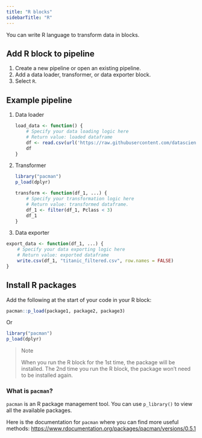 ```yaml
---
title: "R blocks"
sidebarTitle: "R"
---
```


You can write R language to transform data in blocks.

## Add R block to pipeline

1. Create a new pipeline or open an existing pipeline.
1. Add a data loader, transformer, or data exporter block.
1. Select `R`.

## Example pipeline

1. Data loader
    ```R
    load_data <- function() {
        # Specify your data loading logic here
        # Return value: loaded dataframe
        df <- read.csv(url('https://raw.githubusercontent.com/datasciencedojo/datasets/master/titanic.csv'))
        df
    }
    ```
1. Transformer
    ```R 
    library("pacman")
    p_load(dplyr)

    transform <- function(df_1, ...) {
        # Specify your transformation logic here
        # Return value: transformed dataframe.
        df_1 <- filter(df_1, Pclass < 3)
        df_1
    }
    ```
1. Data exporter
```R
export_data <- function(df_1, ...) {
    # Specify your data exporting logic here
    # Return value: exported dataframe
    write.csv(df_1, "titanic_filtered.csv", row.names = FALSE)
}
```

## Install R packages

Add the following at the start of your code in your R block:

```R
pacman::p_load(package1, package2, package3)
```

Or

```R
library("pacman")
p_load(dplyr)
```

> Note
>
> When you run the R block for the 1st time, the package will be installed. 
> The 2nd time you run the R block, the package won’t need to be installed again.

### What is `pacman`?

`pacman` is an R package management tool. You can use `p_library()` to view all the available packages.

Here is the documentation for `pacman` where you can find more useful methods: https://www.rdocumentation.org/packages/pacman/versions/0.5.1
